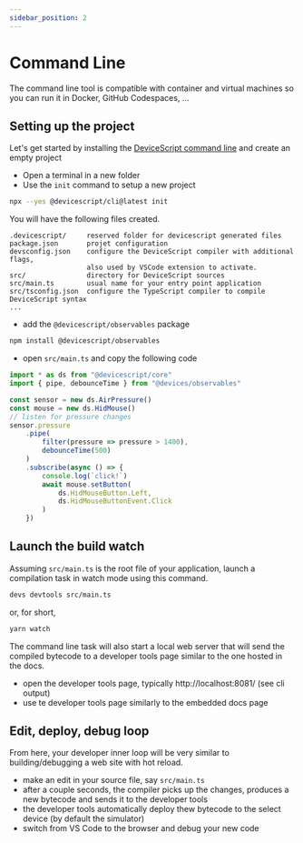 ```yaml
---
sidebar_position: 2
---
```


# Command Line

The command line tool is compatible with container and virtual machines so you can run it
in Docker, GitHub Codespaces, ...

## Setting up the project

Let's get started by installing the [DeviceScript command line](/api/cli) and create an empty project

-   Open a terminal in a new folder
-   Use the `init` command to setup a new project

```bash
npx --yes @devicescript/cli@latest init
```

You will have the following files created.

```
.devicescript/     reserved folder for devicescript generated files
package.json       projet configuration
devsconfig.json    configure the DeviceScript compiler with additional flags,
                   also used by VSCode extension to activate.
src/               directory for DeviceScript sources
src/main.ts        usual name for your entry point application
src/tsconfig.json  configure the TypeScript compiler to compile DeviceScript syntax
...
```

-   add the `@devicescript/observables` package

```bash npm2yarn
npm install @devicescript/observables
```

-   open `src/main.ts` and copy the following code

```ts title="src/main.ts"
import * as ds from "@devicescript/core"
import { pipe, debounceTime } from "@devices/observables"

const sensor = new ds.AirPressure()
const mouse = new ds.HidMouse()
// listen for pressure changes
sensor.pressure
    .pipe(
        filter(pressure => pressure > 1400),
        debounceTime(500)
    )
    .subscribe(async () => {
        console.log(`click!`)
        await mouse.setButton(
            ds.HidMouseButton.Left,
            ds.HidMouseButtonEvent.Click
        )
    })
```

## Launch the build watch

Assuming `src/main.ts` is the root file of your application,
launch a compilation task in watch mode using this command.

```bash
devs devtools src/main.ts
```

or, for short,

```bash
yarn watch
```

The command line task will also start a local web server that will send the compiled bytecode
to a developer tools page similar to the one hosted in the docs.

-   open the developer tools page, typically http://localhost:8081/ (see cli output)
-   use te developer tools page similarly to the embedded docs page

## Edit, deploy, debug loop

From here, your developer inner loop will be very similar to building/debugging a web site with hot reload.

-   make an edit in your source file, say `src/main.ts`
-   after a couple seconds, the compiler picks up the changes, produces a new bytecode and sends it to the developer tools
-   the developer tools automatically deploy thew bytecode to the select device (by default the simulator)
-   switch from VS Code to the browser and debug your new code
